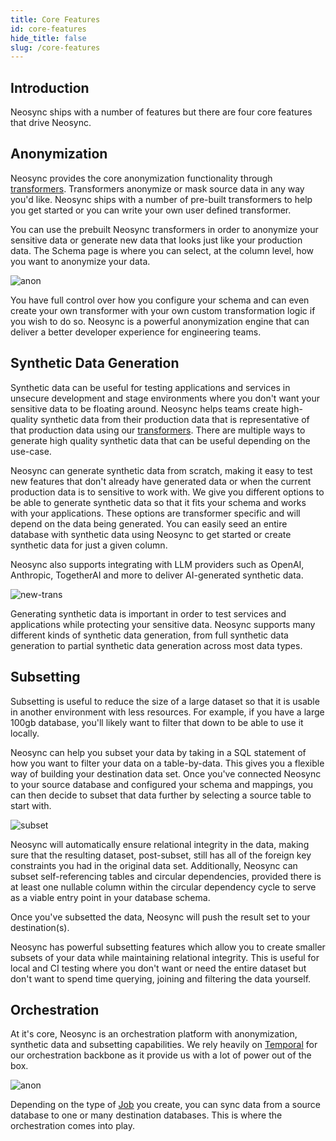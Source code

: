 ```yaml
---
title: Core Features
id: core-features
hide_title: false
slug: /core-features
---
```


## Introduction

Neosync ships with a number of features but there are four core features that drive Neosync.

## Anonymization

Neosync provides the core anonymization functionality through [transformers](/platform#transformers). Transformers anonymize or mask source data in any way you'd like. Neosync ships with a number of pre-built transformers to help you get started or you can write your own user defined transformer.

You can use the prebuilt Neosync transformers in order to anonymize your sensitive data or generate new data that looks just like your production data. The Schema page is where you can select, at the column level, how you want to anonymize your data.

![anon](/img/coreanon.png)

You have full control over how you configure your schema and can even create your own transformer with your own custom transformation logic if you wish to do so. Neosync is a powerful anonymization engine that can deliver a better developer experience for engineering teams.

## Synthetic Data Generation

Synthetic data can be useful for testing applications and services in unsecure development and stage environments where you don't want your sensitive data to be floating around. Neosync helps teams create high-quality synthetic data from their production data that is representative of that production data using our [transformers](/platform#transformers). There are multiple ways to generate high quality synthetic data that can be useful depending on the use-case.

Neosync can generate synthetic data from scratch, making it easy to test new features that don't already have generated data or when the current production data is to sensitive to work with. We give you different options to be able to generate synthetic data so that it fits your schema and works with your applications. These options are transformer specific and will depend on the data being generated. You can easily seed an entire database with synthetic data using Neosync to get started or create synthetic data for just a given column.

Neosync also supports integrating with LLM providers such as OpenAI, Anthropic, TogetherAI and more to deliver AI-generated synthetic data.

![new-trans](/img/llmprompt.png)

Generating synthetic data is important in order to test services and applications while protecting your sensitive data. Neosync supports many different kinds of synthetic data generation, from full synthetic data generation to partial synthetic data generation across most data types.

## Subsetting

Subsetting is useful to reduce the size of a large dataset so that it is usable in another environment with less resources. For example, if you have a large 100gb database, you'll likely want to filter that down to be able to use it locally.

Neosync can help you subset your data by taking in a SQL statement of how you want to filter your data on a table-by-data. This gives you a flexible way of building your destination data set. Once you've connected Neosync to your source database and configured your schema and mappings, you can then decide to subset that data further by selecting a source table to start with.

![subset](/img/datasubsetting.png)

Neosync will automatically ensure relational integrity in the data, making sure that the resulting dataset, post-subset, still has all of the foreign key constraints you had in the original data set. Additionally, Neosync can subset self-referencing tables and circular dependencies, provided there is at least one nullable column within the circular dependency cycle to serve as a viable entry point in your database schema.

Once you've subsetted the data, Neosync will push the result set to your destination(s).

Neosync has powerful subsetting features which allow you to create smaller subsets of your data while maintaining relational integrity. This is useful for local and CI testing where you don't want or need the entire dataset but don't want to spend time querying, joining and filtering the data yourself.

## Orchestration

At it's core, Neosync is an orchestration platform with anonymization, synthetic data and subsetting capabilities. We rely heavily on [Temporal](https://temporal.com) for our orchestration backbone as it provide us with a lot of power out of the box.

![anon](/img/orches.png)

Depending on the type of [Job](../core-concepts#jobs) you create, you can sync data from a source database to one or many destination databases. This is where the orchestration comes into play.
